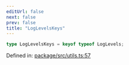 ```yaml
---
editUrl: false
next: false
prev: false
title: "LogLevelsKeys"
---
```


```ts
type LogLevelsKeys = keyof typeof LogLevels;
```

Defined in: [package/src/utils.ts:57](https://github.com/KingsBeCattz/ezdd/blob/8128187f4e3c49c29f09b0ea64f2ec7d4b54b8e5/package/src/utils.ts#L57)
